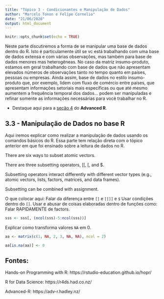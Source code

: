 ```yaml
---
title: "Tópico 3 - Condicionantes e Manipulação de Dados"
author: "Marcelo Tonon e Felipe Cornelio"
date: "21/06/2020"
output: html_document
---
```


```r
knitr::opts_chunk$set(echo = TRUE)
```

Neste parte discutiremos a forma de se manipular uma base de dados dentro do R. Isto é particulamente útil se vc está trabalhando com uma base de dados extensa e com várias observações, mas também para base de dados menores mas heterogêneas. No caso da matriz insumo-produto, estamos em geral trabalhando com base de dados que não apresentam elevados números de observações tanto no tempo quanto em países, pessoas ou empresas. Ainda assim, base de dados no estilo insumo-produto que, por exemplo, lidem com fluxo de comércio entre países, que apresentam informações setoriais mais específicas ou que até mesmo aumentem a frequência temporal dos dados... podem ser manipuladas e refinar somente as informações necessárias para você trabalhar no R.

 - Destaque aqui para a [seção 4](https://adv-r.hadley.nz/subsetting.html) do **Advanced R**.
 
## 3.3 - Manipulação de Dados no base R

Aqui iremos explicar como realizar a manipulação de dados usando os comandos básicos do R. Essa parte tem relação direta com o tópico anterior em que foi ensinado sobre a leitura de dados no R.


There are six ways to subset atomic vectors.

There are three subsetting operators, [[, [, and $.

Subsetting operators interact differently with different vector types (e.g., atomic vectors, lists, factors, matrices, and data frames).

Subsetting can be combined with assignment.


O que colocar aqui:
Falar da diferença entre `[]` e `[[]]` e `$`
Usar condições dentro do `[]`.
Usar e abusar de coisas elaboradas dentro de funções como:
Falar RAPIDAMENTE de factors.
```r
sss <- sss[, (ncol(sss)-5:ncol(sss))]
```

Explicar como transforma valores `NA` em 0.

```r
aa <- matrix(c(1, NA, 2, 3, NA, NA), ncol = 2)

aa[is.na(aa)] <- 0
```




## Fontes:

Hands-on Programming with R: https://rstudio-education.github.io/hopr/

R for Data Science: https://r4ds.had.co.nz/

Advanced-R: https://adv-r.hadley.nz/

